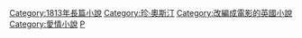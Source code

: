 {{DEFAULTSORT:Pride and Prejudice}}
[[Category:1813年長篇小說|Category:1813年長篇小說]]
[[Category:珍·奧斯汀|Category:珍·奧斯汀]]
[[Category:改編成電影的英國小說|Category:改編成電影的英國小說]]
[[Category:愛情小說|Category:愛情小說]]
[[Category:英格蘭小說|P]]